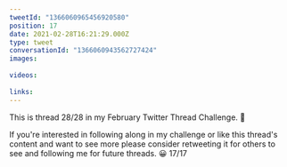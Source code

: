 ```yaml
---
tweetId: "1366060965456920580"
position: 17
date: 2021-02-28T16:21:29.000Z
type: tweet
conversationId: "1366060943562727424"
images:
  
videos:
  
links:
---
```

This is thread 28/28 in my February Twitter Thread Challenge. 📆

If you're interested in following along in my challenge or like this thread's content and want to see more please consider retweeting it for others to see and following me for future threads. 😀 17/17

